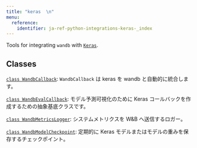 ---
title: "keras  \n"
menu:
  reference:
    identifier: ja-ref-python-integrations-keras-_index
---

Tools for integrating `wandb` with [`Keras`](https://keras.io/).

## Classes

[`class WandbCallback`](./wandbcallback): `WandbCallback` は keras を wandb と自動的に統合します。

[`class WandbEvalCallback`](./wandbevalcallback): モデル予測可視化のために Keras コールバックを作成するための抽象基底クラスです。

[`class WandbMetricsLogger`](./wandbmetricslogger): システムメトリクスを W&B へ送信するロガー。

[`class WandbModelCheckpoint`](./wandbmodelcheckpoint): 定期的に Keras モデルまたはモデルの重みを保存するチェックポイント。